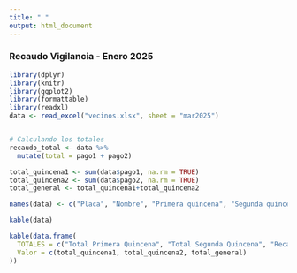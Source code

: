 ```yaml
---
title: " "
output: html_document
---
```


### **Recaudo Vigilancia - Enero 2025**


```r
library(dplyr)
library(knitr)
library(ggplot2)
library(formattable)
library(readxl)
data <- read_excel("vecinos.xlsx", sheet = "mar2025")


# Calculando los totales
recaudo_total <- data %>% 
  mutate(total = pago1 + pago2)

total_quincena1 <- sum(data$pago1, na.rm = TRUE)
total_quincena2 <- sum(data$pago2, na.rm = TRUE)
total_general <- total_quincena1+total_quincena2
```



```r
names(data) <- c("Placa", "Nombre", "Primera quincena", "Segunda quincena")

kable(data)
```



```r
kable(data.frame(
  TOTALES = c("Total Primera Quincena", "Total Segunda Quincena", "Recaudo Total"),
  Valor = c(total_quincena1, total_quincena2, total_general)
))
```
